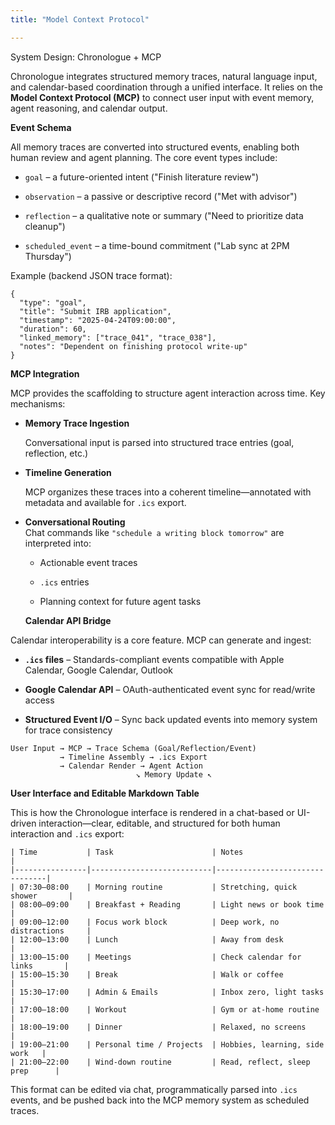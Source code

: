 ```yaml
---
title: "Model Context Protocol"

---
```



System Design: Chronologue + MCP 

Chronologue integrates structured memory traces, natural language input, and calendar-based coordination through a unified interface. It relies on the **Model Context Protocol (MCP)** to connect user input with event memory, agent reasoning, and calendar output.

**Event Schema**

All memory traces are converted into structured events, enabling both human review and agent planning. The core event types include:

- `goal` – a future-oriented intent ("Finish literature review")
    
- `observation` – a passive or descriptive record ("Met with advisor")
    
- `reflection` – a qualitative note or summary ("Need to prioritize data cleanup")
    
- `scheduled_event` – a time-bound commitment ("Lab sync at 2PM Thursday")
    
Example (backend JSON trace format):

```
{
  "type": "goal",
  "title": "Submit IRB application",
  "timestamp": "2025-04-24T09:00:00",
  "duration": 60,
  "linked_memory": ["trace_041", "trace_038"],
  "notes": "Dependent on finishing protocol write-up"
}
```

**MCP Integration**

MCP provides the scaffolding to structure agent interaction across time. Key mechanisms:

- **Memory Trace Ingestion**  

    Conversational input is parsed into structured trace entries (goal, reflection, etc.)
    
- **Timeline Generation**  

    MCP organizes these traces into a coherent timeline—annotated with metadata and available for `.ics` export.
    
- **Conversational Routing**  
    Chat commands like `"schedule a writing block tomorrow"` are interpreted into:
    
    - Actionable event traces
        
    - `.ics` entries
        
    - Planning context for future agent tasks



    **Calendar API Bridge**

Calendar interoperability is a core feature. MCP can generate and ingest:

- **`.ics` files** – Standards-compliant events compatible with Apple Calendar, Google Calendar, Outlook
    
- **Google Calendar API** – OAuth-authenticated event sync for read/write access
    
- **Structured Event I/O** – Sync back updated events into memory system for trace consistency

```
User Input → MCP → Trace Schema (Goal/Reflection/Event)
           → Timeline Assembly → .ics Export
           → Calendar Render → Agent Action
                            ↘ Memory Update ↖
```

**User Interface and Editable Markdown Table**

This is how the Chronologue interface is rendered in a chat-based or UI-driven interaction—clear, editable, and structured for both human interaction and `.ics` export:


```
| Time           | Task                      | Notes                          |
|----------------|---------------------------|--------------------------------|
| 07:30–08:00    | Morning routine           | Stretching, quick shower       |
| 08:00–09:00    | Breakfast + Reading       | Light news or book time        |
| 09:00–12:00    | Focus work block          | Deep work, no distractions     |
| 12:00–13:00    | Lunch                     | Away from desk                 |
| 13:00–15:00    | Meetings                  | Check calendar for links       |
| 15:00–15:30    | Break                     | Walk or coffee                 |
| 15:30–17:00    | Admin & Emails            | Inbox zero, light tasks        |
| 17:00–18:00    | Workout                   | Gym or at-home routine         |
| 18:00–19:00    | Dinner                    | Relaxed, no screens            |
| 19:00–21:00    | Personal time / Projects  | Hobbies, learning, side work   |
| 21:00–22:00    | Wind-down routine         | Read, reflect, sleep prep      |
```

This format can be edited via chat, programmatically parsed into `.ics` events, and be pushed back into the MCP memory system as scheduled traces.
